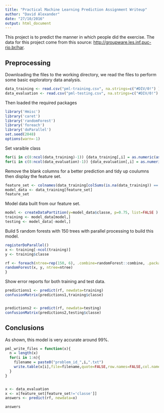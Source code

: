 ```yaml
---
title: "Practical Machine Learning Prediction Assignment Writeup"
author: "David Alexander"
date: "27/10/2016"
output: html_document
---
```


This project is to predict the manner in which people did the exercise. The data for this project come from this source: <http://groupware.les.inf.puc-rio.br/har>.

## Preprocessing

Downloading the files to the working directory, we read the files to perform some basic exploratory data analysis. 

```r
data_training <- read.csv("pml-training.csv", na.strings=c("#DIV/0!") )
data_evaluation <- read.csv("pml-testing.csv", na.strings=c("#DIV/0!") )
```

Then loaded the required packages

```r
library('Hmisc')
library('caret')
library('randomForest')
library('foreach')
library('doParallel')
set.seed(2048)
options(warn=-1)
```

Set varaible class

```r
for(i in c(8:ncol(data_training)-1)) {data_training[,i] = as.numeric(as.character(data_training[,i]))}
for(i in c(8:ncol(data_evaluation)-1)) {data_evaluation[,i] = as.numeric(as.character(data_evaluation[,i]))}
```

Remove the blank columns for a better prediction and tidy up coulumns then display the feature set.

```r
feature_set <- colnames(data_training[colSums(is.na(data_training)) == 0])[-(1:7)]
model_data <- data_training[feature_set]
feature_set
```

Model data built from our feature set.

```r
model <- createDataPartition(y=model_data$classe, p=0.75, list=FALSE )
training <- model_data[model,]
testing <- model_data[-model,]
```

Build 5 random forests with 150 trees with parallel processing to build this model. 

```r
registerDoParallel()
x <- training[-ncol(training)]
y <- training$classe

rf <- foreach(ntree=rep(150, 6), .combine=randomForest::combine, .packages='randomForest') %dopar% {
randomForest(x, y, ntree=ntree) 
}
```

Show error reports for both training and test data.

```r
predictions1 <- predict(rf, newdata=training)
confusionMatrix(predictions1,training$classe)


predictions2 <- predict(rf, newdata=testing)
confusionMatrix(predictions2,testing$classe)
```

## Conclusions 

As shown, this model is very accurate around 99%.

```r
pml_write_files = function(x){
  n = length(x)
  for(i in 1:n){
    filename = paste0("problem_id_",i,".txt")
    write.table(x[i],file=filename,quote=FALSE,row.names=FALSE,col.names=FALSE)
  }
}


x <- data_evaluation
x <- x[feature_set[feature_set!='classe']]
answers <- predict(rf, newdata=x)

answers
```





















